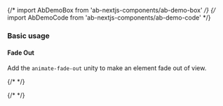{/* import AbDemoBox from 'ab-nextjs-components/ab-demo-box' */}
{/* import AbDemoCode from 'ab-nextjs-components/ab-demo-code' */}



### Basic usage

#### Fade Out

Add the `animate-fade-out` unity to make an element fade out of view.

{/*<AbDemoBox></AbDemoBox> */}

{/*<AbDemoCode></AbDemoCode> */}



